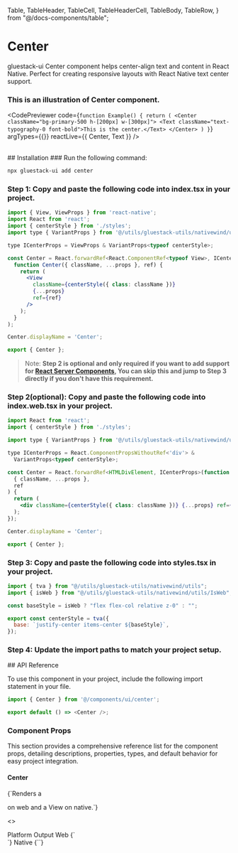 
  Table,
  TableHeader,
  TableCell,
  TableHeaderCell,
  TableBody,
  TableRow,
} from "@/docs-components/table";

# Center
gluestack-ui Center component helps center-align text and content in React Native. Perfect for creating responsive layouts with React Native text center support.

### This is an illustration of Center component.
<CodePreviewer
  code={`function Example() {
    return (
      <Center className="bg-primary-500 h-[200px] w-[300px]">
        <Text className="text-typography-0 font-bold">This is the center.</Text>
      </Center>
    )
  }`}
  argTypes={{}}
  reactLive={{ Center, Text }}
/>

<br />
## Installation

<Tabs>
<TabItem label="CLI">
### Run the following command:

```bash
npx gluestack-ui add center
```
</TabItem>
<TabItem label="Manual">

### Step 1: Copy and paste the following code into index.tsx in your project.

```jsx 
import { View, ViewProps } from 'react-native';
import React from 'react';
import { centerStyle } from './styles';
import type { VariantProps } from '@/utils/gluestack-utils/nativewind/utils';

type ICenterProps = ViewProps & VariantProps<typeof centerStyle>;

const Center = React.forwardRef<React.ComponentRef<typeof View>, ICenterProps>(
  function Center({ className, ...props }, ref) {
    return (
      <View
        className={centerStyle({ class: className })}
        {...props}
        ref={ref}
      />
    );
  }
);

Center.displayName = 'Center';

export { Center }; 
```

> Note: **Step 2 is optional and only required if you want to add support for [React Server Components](https://vercel.com/blog/understanding-react-server-components), You can skip this and jump to Step 3 directly if you don't have this requirement.**

### Step 2(optional): Copy and paste the following code into index.web.tsx in your project.

```jsx 
import React from 'react';
import { centerStyle } from './styles';

import type { VariantProps } from '@/utils/gluestack-utils/nativewind/utils';

type ICenterProps = React.ComponentPropsWithoutRef<'div'> &
  VariantProps<typeof centerStyle>;

const Center = React.forwardRef<HTMLDivElement, ICenterProps>(function Center(
  { className, ...props },
  ref
) {
  return (
    <div className={centerStyle({ class: className })} {...props} ref={ref} />
  );
});

Center.displayName = 'Center';

export { Center }; 
```

### Step 3: Copy and paste the following code into styles.tsx in your project.

```jsx 
import { tva } from "@/utils/gluestack-utils/nativewind/utils";
import { isWeb } from "@/utils/gluestack-utils/nativewind/utils/IsWeb";

const baseStyle = isWeb ? "flex flex-col relative z-0" : "";

export const centerStyle = tva({
  base: `justify-center items-center ${baseStyle}`,
}); 
```

### Step 4: Update the import paths to match your project setup.

</TabItem>
</Tabs>
## API Reference

To use this component in your project, include the following import statement in your file.

```ts   
import { Center } from '@/components/ui/center';
```

```ts
export default () => <Center />;
```

### Component Props

This section provides a comprehensive reference list for the component props, detailing descriptions, properties, types, and default behavior for easy project integration.

#### Center

<p>{`Renders a <div /> on web and a View on native.`}</p>

<>
  <Table>
    <TableHeader>
      <TableHeaderCell>Platform</TableHeaderCell>
      <TableHeaderCell>Output</TableHeaderCell>
    </TableHeader>
    <TableBody>
      <TableRow>
        <TableCell><InlineCode>Web</InlineCode></TableCell>
        <TableCell>{`<div />`}</TableCell>
      </TableRow>
      <TableRow>
        <TableCell><InlineCode>Native</InlineCode></TableCell>
        <TableCell>{`<View />`}</TableCell>
      </TableRow>
    </TableBody>
  </Table>
</>